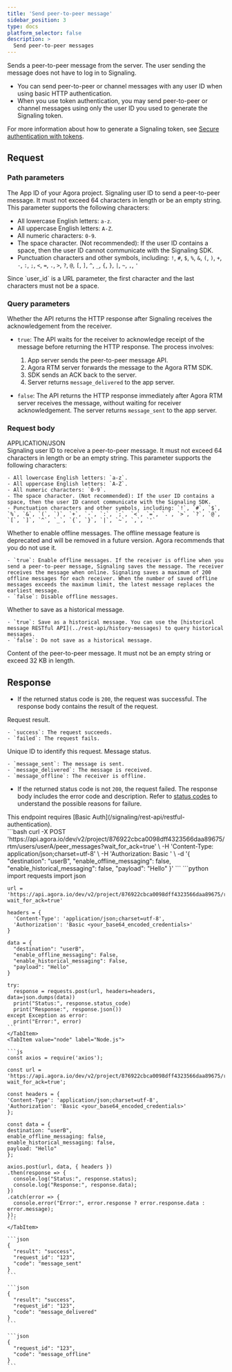```yaml
---
title: 'Send peer-to-peer message'
sidebar_position: 3
type: docs
platform_selector: false
description: >
  Send peer-to-peer messages
---
```




<RestAPILayout>
  <LeftColumn
    title={frontMatter.title}
    method="POST"
    endpoint="https://api.agora.io/dev/v2/project/<appid>/rtm/users/<user_id>/peer_messages"
  >

Sends a peer-to-peer message from the server. The user sending the message does not have to log in to Signaling.

- You can send peer-to-peer or channel messages with any user ID when using basic HTTP authentication. 
- When you use token authentication, you may send peer-to-peer or channel messages using only the user ID you used to generate the Signaling token. 

For more information about how to generate a Signaling token, see [Secure authentication with tokens](/signaling/get-started/authentication-workflow).

## Request

### Path parameters

<PathParameter name="appId" type="string" required={true}>
  The App ID of your Agora project.
</PathParameter>

<PathParameter name="user_id" type="string" required={true}>
  Signaling user ID to send a peer-to-peer message. It must not exceed 64 characters in length or be an empty string. This parameter supports the following characters:
  
  - All lowercase English letters: `a-z`.
  - All uppercase English letters: `A-Z`.
  - All numeric characters: `0-9`.
  - The space character. (Not recommended): If the user ID contains a space, then the user ID cannot communicate with the Signaling SDK.
  - Punctuation characters and other symbols, including: `!`, `#`, `$`, `%`, `&`, `(`, `)`, `+`, `-`, `:`, `;`, `<`, `=`, `.`, `>`, `?`, `@`, `[`, `]`, `^`, `_`, `{`, `}`, `|`, `~`, `,`, `'`
  
  <Admonition type="info">
    Since `user_id` is a URL parameter, the first character and the last characters must not be a space.
  </Admonition>
</PathParameter>

### Query parameters

<PathParameter name="wait_for_ack" type="boolean" defaultValue="false" required={false}>
  Whether the API returns the HTTP response after Signaling receives the acknowledgement from the receiver.

  - `true`: The API waits for the receiver to acknowledge receipt of the message before returning the HTTP response. The process involves: 
    1. App server sends the peer-to-peer message API.
    2. Agora RTM server forwards the message to the Agora RTM SDK. 
    3. SDK sends an ACK back to the server. 
    4. Server returns `message_delivered` to the app server.
  
  - `false`: The API returns the HTTP response immediately after Agora RTM server receives the message, without waiting for receiver acknowledgement. The server returns `message_sent` to the app server.
</PathParameter>

### Request body

<div class="api-mime-type">APPLICATION/JSON</div>

<ParameterList title="BODY" required={true}>
  <Parameter name="destination" type="string" required={true}>
    Signaling user ID to receive a peer-to-peer message. It must not exceed 64 characters in length or be an empty string. This parameter supports the following characters:
    
    - All lowercase English letters: `a-z`.
    - All uppercase English letters: `A-Z`.
    - All numeric characters: `0-9`.
    - The space character. (Not recommended): If the user ID contains a space, then the user ID cannot communicate with the Signaling SDK.
    - Punctuation characters and other symbols, including: `!`, `#`, `$`, `%`, `&`, `(`, `)`, `+`, `-`, `:`, `;`, `<`, `=`, `.`, `>`, `?`, `@`, `[`, `]`, `^`, `_`, `{`, `}`, `|`, `~`, `,`, `'`
  </Parameter>

  <Parameter name="enable_offline_messaging" type="boolean" defaultValue="false" required={false}>
    Whether to enable offline messages. 
    <Admonition type="caution">
      The offline message feature is deprecated and will be removed in a future version. Agora recommends that you do not use it.
    </Admonition>  
    
    - `true`: Enable offline messages. If the receiver is offline when you send a peer-to-peer message, Signaling saves the message. The receiver receives the message when online. Signaling saves a maximum of 200 offline messages for each receiver. When the number of saved offline messages exceeds the maximum limit, the latest message replaces the earliest message.
    - `false`: Disable offline messages.
  </Parameter>

  <Parameter name="enable_historical_messaging" type="boolean" defaultValue="false" required={false}>
    Whether to save as a historical message. 
    
    - `true`: Save as a historical message. You can use the [historical message RESTful API](../rest-api/history-messages) to query historical messages.
    - `false`: Do not save as a historical message.
  </Parameter>

  <Parameter name="payload" type="string" required={true}>
    Content of the peer-to-peer message. It must not be an empty string or exceed 32 KB in length.
  </Parameter>
</ParameterList>

## Response

- If the returned status code is `200`, the request was successful. The response body contains the result of the request.

<ParameterList title="OK">
  <Parameter name="result" type="string">
    Request result.
    
    - `success`: The request succeeds.
    - `failed`: The request fails.
  </Parameter>

  <Parameter name="request_id" type="string">
    Unique ID to identify this request.
  </Parameter>

  <Parameter name="code" type="string">
    Message status.
    
    - `message_sent`: The message is sent.
    - `message_delivered`: The message is received.
    - `message_offline`: The receiver is offline.
  </Parameter>
</ParameterList>

- If the returned status code is not `200`, the request failed. The response body includes the error code and description. Refer to [status codes](/signaling/reference/status-codes) to understand the possible reasons for failure.
      
</LeftColumn>

<RightColumn>

<Section title="Authorization">
This endpoint requires [Basic Auth](/signaling/rest-api/restful-authentication).
</Section>

<Section title="Request example">

  <Tabs groupId="code-examples">
    <TabItem value="curl" label="curl" default>
      ```bash
      curl -X POST 'https://api.agora.io/dev/v2/project/876922cbca0098dff4323566daa89675/rtm/users/userA/peer_messages?wait_for_ack=true' \
      -H 'Content-Type: application/json;charset=utf-8' \
      -H 'Authorization: Basic <your_base64_encoded_credentials>' \
      -d '{
        "destination": "userB",
        "enable_offline_messaging": false,
        "enable_historical_messaging": false,
        "payload": "Hello"
      }'
      ```
    </TabItem>
    <TabItem value="python" label="Python">
    ```python
    import requests
    import json

    url = 'https://api.agora.io/dev/v2/project/876922cbca0098dff4323566daa89675/rtm/users/userA/peer_messages?wait_for_ack=true'

    headers = {
      'Content-Type': 'application/json;charset=utf-8',
      'Authorization': 'Basic <your_base64_encoded_credentials>'
    }

    data = {
      "destination": "userB",
      "enable_offline_messaging": False,
      "enable_historical_messaging": False,
      "payload": "Hello"
    }

    try:
      response = requests.post(url, headers=headers, data=json.dumps(data))
      print("Status:", response.status_code)
      print("Response:", response.json())
    except Exception as error:
      print("Error:", error)    
    ```
    </TabItem>
    <TabItem value="node" label="Node.js">

    ```js
    const axios = require('axios');

    const url = 'https://api.agora.io/dev/v2/project/876922cbca0098dff4323566daa89675/rtm/users/userA/peer_messages?wait_for_ack=true';

    const headers = {
    'Content-Type': 'application/json;charset=utf-8',
    'Authorization': 'Basic <your_base64_encoded_credentials>'
    };

    const data = {
    destination: "userB",
    enable_offline_messaging: false,
    enable_historical_messaging: false,
    payload: "Hello"
    };

    axios.post(url, data, { headers })
    .then(response => {
      console.log("Status:", response.status);
      console.log("Response:", response.data);
    })
    .catch(error => {
      console.error("Error:", error.response ? error.response.data : error.message);
    });
    ```
    </TabItem>
  </Tabs>
</Section>

<Section title="Response examples">

<Tabs groupId="response1-examples">
  <TabItem value="sent" label="Message sent">

    ```json
    {
      "result": "success",
      "request_id": "123",
      "code": "message_sent"
    }
    ```
  </TabItem>
  <TabItem value="delivered" label="Message delivered">

    ```json
    {
      "result": "success",
      "request_id": "123",
      "code": "message_delivered"
    }
    ```

  </TabItem>
  <TabItem value="offline" label="Receiver offline">

    ```json
    {
      "request_id": "123",
      "code": "message_offline"
    }
    ```

  </TabItem>
</Tabs>
</Section>
</RightColumn>
</RestAPILayout>